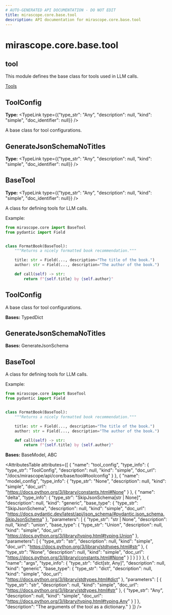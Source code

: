 ```yaml
---
# AUTO-GENERATED API DOCUMENTATION - DO NOT EDIT
title: mirascope.core.base.tool
description: API documentation for mirascope.core.base.tool
---
```


# mirascope.core.base.tool

## <ApiType type="Module" path="core/base/tool" symbolName="tool" /> tool

This module defines the base class for tools used in LLM calls.

<Info title="Usage">

[Tools](/docs/mirascope/learn/tools)

</Info>

## <ApiType type="Attribute" path="core/base/tool" symbolName="ToolConfig" /> ToolConfig

**Type:** <TypeLink type={{"type_str": "Any", "description": null, "kind": "simple", "doc_identifier": null}} />

A base class for tool configurations.


## <ApiType type="Attribute" path="core/base/tool" symbolName="GenerateJsonSchemaNoTitles" /> GenerateJsonSchemaNoTitles

**Type:** <TypeLink type={{"type_str": "Any", "description": null, "kind": "simple", "doc_identifier": null}} />


## <ApiType type="Attribute" path="core/base/tool" symbolName="BaseTool" /> BaseTool

**Type:** <TypeLink type={{"type_str": "Any", "description": null, "kind": "simple", "doc_identifier": null}} />

A class for defining tools for LLM calls.

Example:

```python
from mirascope.core import BaseTool
from pydantic import Field


class FormatBook(BaseTool):
    """Returns a nicely formatted book recommendation."""

    title: str = Field(..., description="The title of the book.")
    author: str = Field(..., description="The author of the book.")

    def call(self) -> str:
        return f"{self.title} by {self.author}"
```


## <ApiType type="Class" path="core/base/tool" symbolName="ToolConfig" /> ToolConfig

A base class for tool configurations.

**Bases:** TypedDict


## <ApiType type="Class" path="core/base/tool" symbolName="GenerateJsonSchemaNoTitles" /> GenerateJsonSchemaNoTitles

**Bases:** GenerateJsonSchema


## <ApiType type="Class" path="core/base/tool" symbolName="BaseTool" /> BaseTool

A class for defining tools for LLM calls.

Example:

```python
from mirascope.core import BaseTool
from pydantic import Field


class FormatBook(BaseTool):
    """Returns a nicely formatted book recommendation."""

    title: str = Field(..., description="The title of the book.")
    author: str = Field(..., description="The author of the book.")

    def call(self) -> str:
        return f"{self.title} by {self.author}"
```

**Bases:** BaseModel, ABC

<AttributesTable
  attributes={[
  {
    "name": "tool_config",
    "type_info": {
      "type_str": "ToolConfig",
      "description": null,
      "kind": "simple",
      "doc_url": "/docs/mirascope/api/core/base/tool#toolconfig"
    }
  },
  {
    "name": "model_config",
    "type_info": {
      "type_str": "None",
      "description": null,
      "kind": "simple",
      "doc_url": "https://docs.python.org/3/library/constants.html#None"
    }
  },
  {
    "name": "delta",
    "type_info": {
      "type_str": "SkipJsonSchema[str | None]",
      "description": null,
      "kind": "generic",
      "base_type": {
        "type_str": "SkipJsonSchema",
        "description": null,
        "kind": "simple",
        "doc_url": "https://docs.pydantic.dev/latest/api/json_schema/#pydantic.json_schema.SkipJsonSchema"
      },
      "parameters": [
        {
          "type_str": "str | None",
          "description": null,
          "kind": "union",
          "base_type": {
            "type_str": "Union",
            "description": null,
            "kind": "simple",
            "doc_url": "https://docs.python.org/3/library/typing.html#typing.Union"
          },
          "parameters": [
            {
              "type_str": "str",
              "description": null,
              "kind": "simple",
              "doc_url": "https://docs.python.org/3/library/stdtypes.html#str"
            },
            {
              "type_str": "None",
              "description": null,
              "kind": "simple",
              "doc_url": "https://docs.python.org/3/library/constants.html#None"
            }
          ]
        }
      ]
    }
  },
  {
    "name": "args",
    "type_info": {
      "type_str": "dict[str, Any]",
      "description": null,
      "kind": "generic",
      "base_type": {
        "type_str": "dict",
        "description": null,
        "kind": "simple",
        "doc_url": "https://docs.python.org/3/library/stdtypes.html#dict"
      },
      "parameters": [
        {
          "type_str": "str",
          "description": null,
          "kind": "simple",
          "doc_url": "https://docs.python.org/3/library/stdtypes.html#str"
        },
        {
          "type_str": "Any",
          "description": null,
          "kind": "simple",
          "doc_url": "https://docs.python.org/3/library/typing.html#typing.Any"
        }
      ]
    },
    "description": "The arguments of the tool as a dictionary."
  }
]}
/>



